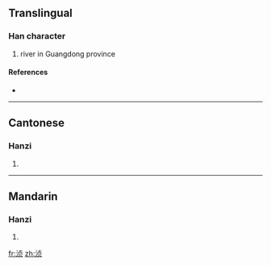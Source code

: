 {{also|湞}}
==Translingual==

===Han character===
{{Han char|rn=85|rad=水|as=06|sn=9|four=|canj=水卜月人 (EYBO)}}

# river in Guangdong province

====References====
* {{Han ref|kx=0623.171|hdz=31606.020|uh=6D48|ud=27976}}

----

==Cantonese==

===Hanzi===
{{yue-hanzi|jyut=|y=jing1|tra=湞}}

# {{defn|Cantonese|sort=水06}}

----

==Mandarin==

===Hanzi===
{{cmn-hanzi|tra=湞|pin=[[chéng]] ([[cheng2]]), [[zhēn]] ([[zhen1]])|wg=ch'eng<sup>2</sup>, chen<sup>1</sup>}}

# {{defn|Mandarin|sort=水06}}

[[fr:浈]]
[[zh:浈]]